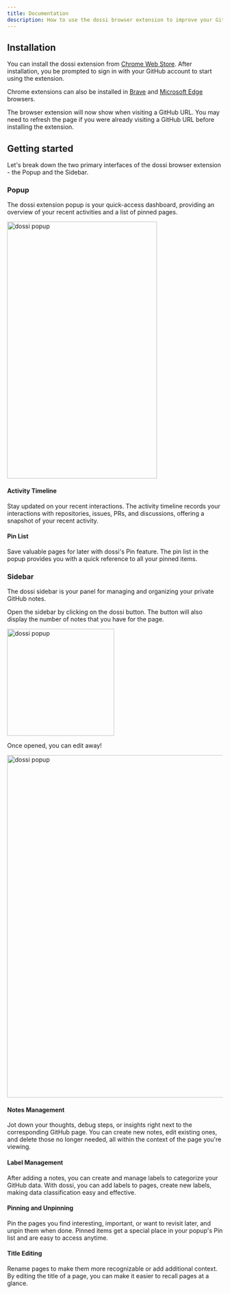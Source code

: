 ```yaml
---
title: Documentation
description: How to use the dossi browser extension to improve your GitHub workflow
---
```


## Installation

You can install the dossi extension from [Chrome Web Store](https://chrome.google.com/webstore/detail/dossi/ogpcmecajeghflaaaennkmknfpeghffm). After installation, you be prompted to sign in with your GitHub account to start using the extension.

<Callout>

Chrome extensions can also be installed in [Brave](https://brave.com/learn/installing-chrome-extensions/#finding-and-verifying-safe-chrome-extensions) and [Microsoft Edge](https://support.microsoft.com/en-us/microsoft-edge/add-turn-off-or-remove-extensions-in-microsoft-edge-9c0ec68c-2fbc-2f2c-9ff0-bdc76f46b026) browsers.

</Callout>

The browser extension will now show when visiting a GitHub URL. You may need to refresh the page if you were already visiting a GitHub URL before installing the extension.

## Getting started

Let's break down the two primary interfaces of the dossi browser extension - the Popup and the Sidebar.

### Popup

The dossi extension popup is your quick-access dashboard, providing an overview of your recent activities and a list of pinned pages.

<img
  src="/images/dossi-popup.png"
  width="350"
  height="600"
  alt="dossi popup"
  className="rounded-md mt-3"
/>

#### Activity Timeline

Stay updated on your recent interactions. The activity timeline records your interactions with repositories, issues, PRs, and discussions, offering a snapshot of your recent activity.

#### Pin List

Save valuable pages for later with dossi's Pin feature. The pin list in the popup provides you with a quick reference to all your pinned items.

### Sidebar

The dossi sidebar is your panel for managing and organizing your private GitHub notes.

Open the sidebar by clicking on the dossi button. The button will also display the number of notes that you have for the page.

<img
  src="/images/sidebar-btn.png"
  width="250"
  alt="dossi popup"
  className="rounded-md mt-3"
/>

Once opened, you can edit away!

<div className="my-4">
  <img
    src="/images/sidebar.png"
    width="600"
    height="800"
    alt="dossi popup"
    className="rounded-md mt-3"
  />
</div>

#### Notes Management

Jot down your thoughts, debug steps, or insights right next to the corresponding GitHub page. You can create new notes, edit existing ones, and delete those no longer needed, all within the context of the page you're viewing.

#### Label Management

After adding a notes, you can create and manage labels to categorize your GitHub data. With dossi, you can add labels to pages, create new labels, making data classification easy and effective.

#### Pinning and Unpinning

Pin the pages you find interesting, important, or want to revisit later, and unpin them when done. Pinned items get a special place in your popup's Pin list and are easy to access anytime.

#### Title Editing

Rename pages to make them more recognizable or add additional context. By editing the title of a page, you can make it easier to recall pages at a glance.
